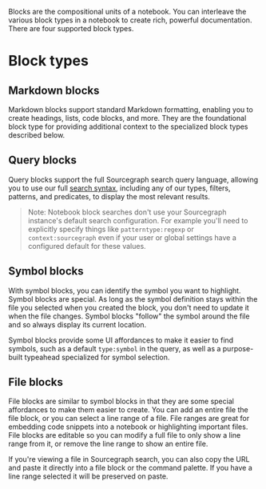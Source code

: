 Blocks are the compositional units of a notebook. You can interleave the various block types in a notebook to create rich, powerful documentation. There are four supported block types.

# Block types

## Markdown blocks
Markdown blocks support standard Markdown formatting, enabling you to create headings, lists, code blocks, and more. They are the foundational block type for providing additional context to the specialized block types described below.

## Query blocks
Query blocks support the full Sourcegraph search query language, allowing you to use our full [search syntax](/code_search/reference), including any of our types, filters, patterns, and predicates, to display the most relevant results.

> Note: Notebook block searches don't use your Sourcegraph instance's default search configuration. For example you'll need to explicitly specify things like `patterntype:regexp` or `context:sourcegraph` even if your user or global settings have a configured default for these values.

## Symbol blocks
With symbol blocks, you can identify the symbol you want to highlight. Symbol blocks are special. As long as the symbol definition stays within the file you selected when you created the block, you don't need to update it when the file changes. Symbol blocks "follow" the symbol around the file and so always display its current location.

Symbol blocks provide some UI affordances to make it easier to find symbols, such as a default `type:symbol` in the query, as well as a purpose-built typeahead specialized for symbol selection.

## File blocks
File blocks are similar to symbol blocks in that they are some special affordances to make them easier to create. You can add an entire file the file block, or you can select a line range of a file. File ranges are great for embedding code snippets into a notebook or highlighting important files. File blocks are editable so you can modify a full file to only show a line range from it, or remove the line range to show an entire file.

If you're viewing a file in Sourcegraph search, you can also copy the URL and paste it directly into a file block or the command palette. If you have a line range selected it will be preserved on paste.
